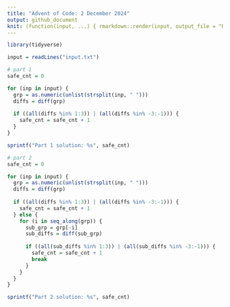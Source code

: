 ```yaml
---
title: "Advent of Code: 2 December 2024"
output: github_document
knit: (function(input, ...) { rmarkdown::render(input, output_file = "README.md", envir = globalenv()) })
---
```


```r
library(tidyverse)
```

```r
input = readLines("input.txt")
```

```r
# part 1
safe_cnt = 0

for (inp in input) {
  grp = as.numeric(unlist(strsplit(inp, " ")))
  diffs = diff(grp)
  
  if ((all(diffs %in% 1:3)) | (all(diffs %in% -3:-1))) {
    safe_cnt = safe_cnt + 1
  }
}

sprintf("Part 1 solution: %s", safe_cnt)
```

```r
# part 2
safe_cnt = 0

for (inp in input) {
  grp = as.numeric(unlist(strsplit(inp, " ")))
  diffs = diff(grp)
  
  if ((all(diffs %in% 1:3)) | (all(diffs %in% -3:-1))) {
    safe_cnt = safe_cnt + 1
  } else {
    for (i in seq_along(grp)) {
      sub_grp = grp[-i]
      sub_diffs = diff(sub_grp)
      
      if ((all(sub_diffs %in% 1:3)) | (all(sub_diffs %in% -3:-1))) {
        safe_cnt = safe_cnt + 1
        break
      }
    }
  }
}

sprintf("Part 2 solution: %s", safe_cnt)
```


































